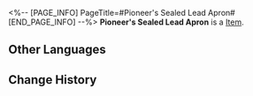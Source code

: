 <%-- [PAGE_INFO]
PageTitle=#Pioneer's Sealed Lead Apron#
[END_PAGE_INFO] --%>
{{Item Infobox
|id          = 61173
|image       = Item Pioneer's Sealed Lead Apron.png
|type        = 
|invCategory = Relics
|rarity      = 5
|effect      = 
|description = A heavy diving suit crafted from scrap iron, airtight and impenetrable. Even its wearer often jests that it resembles more of a deep-sea coffin.
|source1     = [[Cavern of Corrosion: The Reverie (Dreamscape)]]
}}
'''Pioneer's Sealed Lead Apron''' is a [[Item]].

==Other Languages==
{{Other Languages
|en   = Pioneer's Sealed Lead Apron
|zhs  = 先驱的密合铅衣
|zht  = 先驅的密合鉛衣
|ja   = 先駆者の密閉された鉛の潜水服
|ko   = 선구자의 밀폐형 납 잠수복
|es   = Traje de plomo de la pionera
|fr   = Tablier de plomb étanche d'exploratrice
|ru   = Свинцовый скафандр первооткрывателя
|th   = Pioneer's Sealed Lead Apron
|vi   = Áo Chì Bọc Kín Tiên Phong
|de   = Versiegelter Bleimantel der Pionierin
|id   = Pioneer's Sealed Lead Apron
|pt   = Avental de Chumbo Lacrado da Pioneira
}}

==Change History==
{{Change History|2.0}}